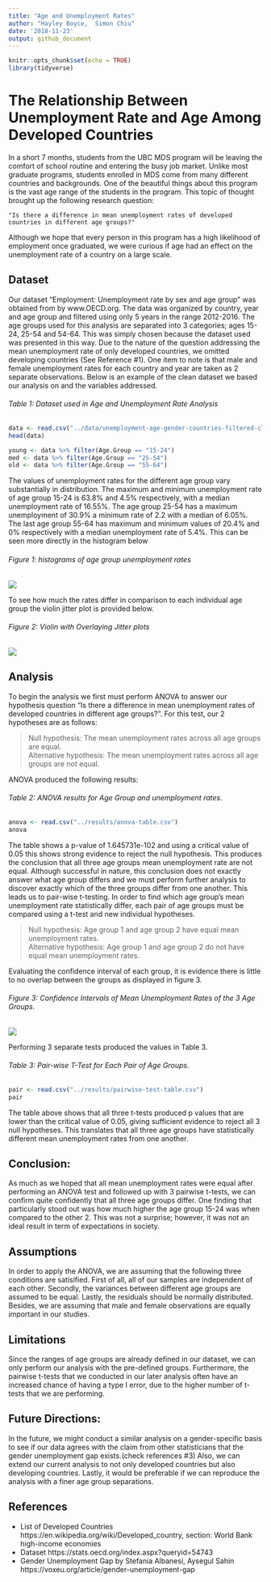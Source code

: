 ```yaml
---
title: "Age and Unemployment Rates"
author: "Hayley Boyce,  Simon Chiu"
date: '2018-11-23'
output: github_document
---
```


```r
knitr::opts_chunk$set(echo = TRUE)
library(tidyverse)
```

# The Relationship Between Unemployment Rate and Age Among Developed Countries 

In a short 7 months, students from the UBC MDS program will be leaving the comfort of school routine and entering the busy job market. Unlike most graduate programs, students enrolled in MDS come from many different countries and backgrounds. One of the beautiful things about this program is the vast age range of the students in the program. This topic of thought brought up the following research question: 

    "Is there a difference in mean unemployment rates of developed countries in different age groups?"

Although we hope that every person in this program has a high likelihood of employment once graduated, we were curious if age had an effect on the unemployment rate of a country on a large scale. 

## Dataset 

Our dataset “Employment: Unemployment rate by sex and age group” was obtained from by www.OECD.org. The data was organized by country, year and age group and filtered using only 5 years in the range 2012-2016. The age groups used for this analysis are separated into 3 categories; ages 15-24, 25-54 and 54-64. This was simply chosen because the dataset used was presented in this way. Due to the nature of the question addressing the mean unemployment rate of only developed countries, we omitted developing countries (See Reference #1). One item to note is that male and female unemployment rates for each country and year are taken as 2 separate observations. Below is an example of the clean dataset we based our analysis on and the variables addressed. 

###### Table 1: Dataset used in Age and Unemployment Rate Analysis

```r
data <- read.csv("../data/unemployment-age-gender-countries-filtered-clean.csv")
head(data)

young <- data %>% filter(Age.Group == "15-24") 
med <- data %>% filter(Age.Group == "25-54") 
old <- data %>% filter(Age.Group == "55-64") 

```

The values of unemployment rates for the different age group vary substantially in distribution. The maximum and minimum unemployment rate of age group 15-24 is 63.8% and 4.5% respectively, with a median unemployment rate of 16.55%. The age group 25-54 has a maximum unemployment of 30.9% a minimum rate of 2.2 with a median of 6.05%. The last age group 55-64 has maximum and minimum values of 20.4% and 0% respectively with a median unemployment rate of 5.4%. This can be seen more directly in the histogram below

###### Figure 1: histograms of age group unemployment rates 

![](../img/histrogram.png)

To see how much the rates differ in comparison to each individual age group the violin jitter plot is provided below. 

###### Figure 2: Violin with Overlaying Jitter plots 

![](../img/violin.png)

## Analysis

To begin the analysis we first must perform ANOVA to answer our hypothesis question "Is there a difference in mean unemployment rates of developed countries in different age groups?".  For this test, our 2 hypotheses are as follows:  

>Null hypothesis: The mean unemployment rates across all age groups are equal.  
Alternative hypothesis: The mean unemployment rates across all age groups are not equal.  

ANOVA produced the following results: 

###### Table 2: ANOVA results for Age Group and unemployment rates. 

```r
anova <- read.csv("../results/anova-table.csv")
anova

```

The table shows a p-value of 1.645731e-102 and using a critical value of 0.05 this shows strong evidence to reject the null hypothesis.  This produces the conclusion that all three age groups mean unemployment rate are not equal.  Although successful in nature, this conclusion does not exactly answer what age group differs and we must perform further analysis to discover exactly which of the three groups differ from one another. This leads us to pair-wise t-testing. In order to find which age group's mean unemployment rate statistically differ, each pair of age groups must be compared using a t-test and new individual hypotheses.

>Null hypothesis: Age group 1 and age group 2 have equal mean unemployment rates.   
Alternative hypothesis: Age group 1 and age group 2 do not have equal mean unemployment rates.

Evaluating the confidence interval of each group, it is evidence there is little to no overlap between the groups as displayed in figure 3. 

###### Figure 3: Confidence Intervals of Mean Unemployment Rates of the 3 Age Groups. 

![](../img/mean_CI.png)

Performing 3 separate tests produced the values in Table 3. 

###### Table 3: Pair-wise T-Test for Each Pair of Age Groups. 

```r
pair <- read.csv("../results/pairwise-test-table.csv")
pair
```

The table above shows that all three t-tests produced p values that are lower than the critical value of 0.05, giving sufficient evidence to reject all 3 null hypotheses.  This translates that all three age groups have statistically different mean unemployment rates from one another.  

## Conclusion:
As much as we hoped that all mean unemployment rates were equal after performing an ANOVA test and followed up with 3 pairwise t-tests, we can confirm quite confidently that all three age groups differ. One finding that particularly stood out was how much higher the age group 15-24 was when compared to the other 2. This was not a surprise; however, it was not an ideal result in term of expectations in society.

## Assumptions
In order to apply the ANOVA, we are assuming that the following three conditions are satisified. First of all, all of our samples are independent of each other. Secondly, the variances between different age groups are assumed to be equal. Lastly, the residuals should be normally distributed.
Besides, we are assuming that male and female observations are equally important in our studies.

## Limitations
Since the ranges of age groups are already defined in our dataset, we can only perform our analysis with the pre-defined groups. Furthermore, the pairwise t-tests that we conducted in our later analysis often have an increased chance of having a type I error, due to the higher number of t-tests that we are performing. 

## Future Directions:
In the future, we might conduct a similar analysis on a gender-specific basis to see if our data agrees with the claim from other statisticians that the gender unemployment gap exists.(check references #3)
Also, we can extend our current analysis to not only developed countries but also developing countries.
Lastly, it would be preferable if we can reproduce the analysis with a finer age group separations.

## References
-    List of Developed Countries
https://en.wikipedia.org/wiki/Developed_country, section: World Bank high-income economies
-    Dataset
https://stats.oecd.org/index.aspx?queryid=54743
-    Gender Unemployment Gap by Stefania Albanesi, Aysegul Sahin
https://voxeu.org/article/gender-unemployment-gap




